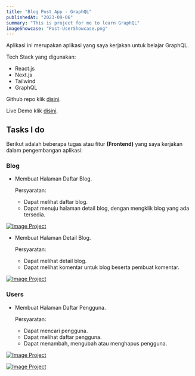 ```yaml
---
title: "Blog Post App - GraphQL"
publishedAt: "2023-09-06"
summary: "This is project for me to learn GraphQL"
imageShowcase: "Post-UserShowcase.png"
---
```


Aplikasi ini merupakan aplikasi yang saya kerjakan untuk belajar GraphQL.

Tech Stack yang digunakan:

- React.js
- Next.js
- Tailwind
- GraphQL

Github repo klik [disini](https://github.com/marsmallowz/blog-post-app).

Live Demo klik [disini](https://blog-post-app-murex.vercel.app/).

## Tasks I do

Berikut adalah beberapa tugas atau fitur **(Frontend)** yang saya kerjakan dalam pengembangan aplikasi:

### Blog

- Membuat Halaman Daftar Blog.

  Persyaratan:

  - Dapat melihat daftar blog.
  - Dapat menuju halaman detail blog, dengan mengklik blog yang ada tersedia.

[![Image Project](/project-kelima-screenshot/list-blog.png)](/project-kelima-screenshot/list-blog.png)

- Membuat Halaman Detail Blog.

  Persyaratan:

  - Dapat melihat detail blog.
  - Dapat melihat komentar untuk blog beserta pembuat komentar.

[![Image Project](/project-kelima-screenshot/detail-blog.png)](/project-kelima-screenshot/detail-blog.png)

### Users

- Membuat Halaman Daftar Pengguna.

  Persyaratan:

  - Dapat mencari pengguna.
  - Dapat melihat daftar pengguna.
  - Dapat menambah, mengubah atau menghapus pengguna.

[![Image Project](/project-kelima-screenshot/list-user.png)](/project-kelima-screenshot/list-user.png)

[![Image Project](/project-kelima-screenshot/create-user.png)](/project-kelima-screenshot/create-user.png)
